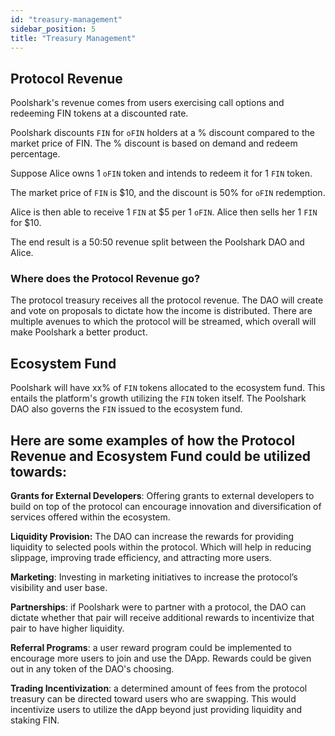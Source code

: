 ```yaml
---
id: "treasury-management"
sidebar_position: 5
title: "Treasury Management"
---
```


## Protocol Revenue 

Poolshark's revenue comes from users exercising call options and redeeming FIN tokens at a discounted rate.

Poolshark discounts `FIN` for `oFIN` holders at a % discount compared to the market price of FIN. The % discount is based on demand and redeem percentage.

Suppose Alice owns 1 `oFIN` token and intends to redeem it for 1 `FIN` token.

The market price of `FIN` is $10, and the discount is 50% for `oFIN` redemption.

Alice is then able to receive 1 `FIN` at $5 per 1 `oFIN`. Alice then sells her 1 `FIN` for $10.

The end result is a 50:50 revenue split between the Poolshark DAO and Alice.

### Where does the Protocol Revenue go?

The protocol treasury receives all the protocol revenue. The DAO will create and vote on proposals to dictate how the income is distributed. There are multiple avenues to which the protocol will be streamed, which overall will make Poolshark a better product.

## Ecosystem Fund 

Poolshark will have xx% of `FIN` tokens allocated to the ecosystem fund. This entails the platform's growth utilizing the `FIN` token itself.  The Poolshark DAO also governs the `FIN` issued to the ecosystem fund. 


## Here are some examples of how the Protocol Revenue and Ecosystem Fund could be utilized towards:

**Grants for External Developers**: Offering grants to external developers to build on top of the protocol can encourage innovation and diversification of services offered within the ecosystem.

**Liquidity Provision:** The DAO can increase the rewards for providing liquidity to selected pools within the protocol. Which will help in reducing slippage, improving trade efficiency, and attracting more users.

**Marketing**: Investing in marketing initiatives to increase the protocol’s visibility and user base.

**Partnerships**: if Poolshark were to partner with a protocol, the DAO can dictate whether that pair will receive additional rewards to incentivize that pair to have higher liquidity.

**Referral Programs**: a user reward program could be implemented to encourage more users to join and use the DApp. Rewards could be given out in any token of the DAO's choosing.

**Trading Incentivization**: a determined amount of fees from the protocol treasury can be directed toward users who are swapping. This would incentivize users to utilize the dApp beyond just providing liquidity and staking FIN.